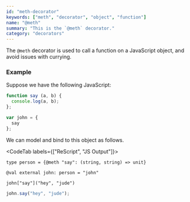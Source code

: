 ```yaml
---
id: "meth-decorator"
keywords: ["meth", "decorator", "object", "function"]
name: "@meth"
summary: "This is the `@meth` decorator."
category: "decorators"
---
```


The `@meth` decorator is used to call a function on a JavaScript object,
and avoid issues with currying.

### Example

Suppose we have the following JavaScript:

```js
function say (a, b) {
  console.log(a, b);
};

var john = { 
  say
};
```

We can model and bind to this object as follows.

<CodeTab labels={["ReScript", "JS Output"]}>

```res
type person = {@meth "say": (string, string) => unit}

@val external john: person = "john"

john["say"]("hey", "jude")
```

```js
john.say("hey", "jude");
```

</CodeTab>



